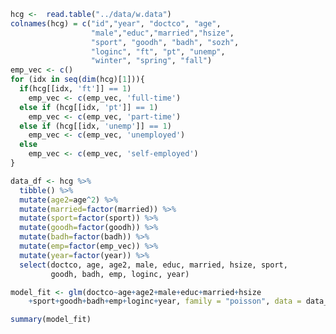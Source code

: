 ```r
hcg <-  read.table("../data/w.data")
colnames(hcg) = c("id","year", "doctco", "age", 
                  "male","educ","married","hsize", 
                  "sport", "goodh", "badh", "sozh", 
                  "loginc", "ft", "pt", "unemp", 
                  "winter", "spring", "fall")
emp_vec <- c()
for (idx in seq(dim(hcg)[1])){
  if(hcg[[idx, 'ft']] == 1)
    emp_vec <- c(emp_vec, 'full-time')
  else if (hcg[[idx, 'pt']] == 1)
    emp_vec <- c(emp_vec, 'part-time')
  else if (hcg[[idx, 'unemp']] == 1)
    emp_vec <- c(emp_vec, 'unemployed')
  else
    emp_vec <- c(emp_vec, 'self-employed')
}
```

```r
data_df <- hcg %>% 
  tibble() %>%
  mutate(age2=age^2) %>%
  mutate(married=factor(married)) %>%
  mutate(sport=factor(sport)) %>%
  mutate(goodh=factor(goodh)) %>%
  mutate(badh=factor(badh)) %>%
  mutate(emp=factor(emp_vec)) %>%
  mutate(year=factor(year)) %>%
  select(doctco, age, age2, male, educ, married, hsize, sport, 
         goodh, badh, emp, loginc, year)
```

```r
model_fit <- glm(doctco~age+age2+male+educ+married+hsize
    +sport+goodh+badh+emp+loginc+year, family = "poisson", data = data_df)

summary(model_fit)
```

